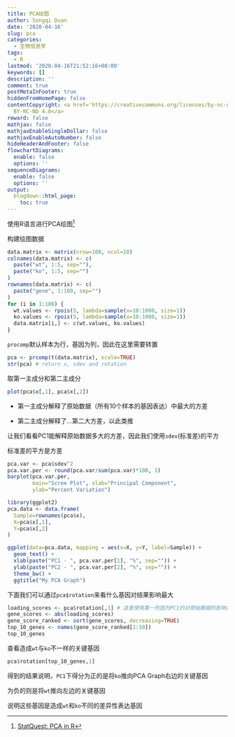 ```yaml
---
title: PCA绘图
author: Songqi Duan
date: '2020-04-16'
slug: pca
categories:
  - 生物信息学
tags:
  - R
lastmod: '2020-04-16T21:52:16+08:00'
keywords: []
description: ''
comment: true
postMetaInFooter: true
hiddenFromHomePage: false
contentCopyright: <a href='https://creativecommons.org/licenses/by-nc-nd/4.0/'>CC
  BY-NC-ND 4.0</a>
reward: false
mathjax: false
mathjaxEnableSingleDollar: false
mathjaxEnableAutoNumber: false
hideHeaderAndFooter: false
flowchartDiagrams:
  enable: false
  options: ''
sequenceDiagrams:
  enable: false
  options: ''
output:
  blogdown::html_page:
    toc: true
---
```

使用R语言进行PCA绘图[^1]

构建绘图数据
```r
data.matrix <- matrix(nrow=100, ncol=10)
colnames(data.matrix) <- c(
  paste("wt", 1:5, sep=""),
  paste("ko", 1:5, sep="")
)
rownames(data.matrix) <- c(
  paste("gene", 1:100, sep="")
)
for (i in 1:100) {
  wt.values <- rpois(5, lambda=sample(x=10:1000, size=1))
  ko.values <- rpois(5, lambda=sample(x=10:1000, size=1))
  data.matrix[i,] <- c(wt.values, ko.values)
}
```

`procomp`默认样本为行，基因为列，因此在这里需要转置
```r
pca <- prcomp(t(data.matrix), scale=TRUE)
str(pca) # return x, sdev and rotation
```

取第一主成分和第二主成分
```r
plot(pca$x[,1], pca$x[,2]) 
```

- 第一主成分解释了原始数据（所有10个样本的基因表达）中最大的方差

- 第二主成分解释了...第二大方差，以此类推

让我们看看PC1能解释原始数据多大的方差，因此我们使用`sdev`(标准差)的平方

标准差的平方是方差
```r
pca.var <- pca$sdev^2
pca.var.per <- round(pca.var/sum(pca.var)*100, 1)
barplot(pca.var.per, 
        main="Scree Plot", xlab="Principal Component",
        ylab="Percent Variation")
```

```r
library(ggplot2)
pca.data <- data.frame(
  Sample=rownames(pca$x),
  X=pca$x[,1],
  Y=pca$x[,2]
)

ggplot(data=pca.data, mapping = aes(x=X, y=Y, label=Sample)) +
  geom_text() + 
  xlab(paste("PC1 - ", pca.var.per[1], "%", sep="")) + 
  ylab(paste("PC2 - ", pca.var.per[2], "%", sep="")) + 
  theme_bw() +
  ggtitle("My PCA Graph")
```

下面我们可以通过`pca$rotation`来看什么基因对结果影响最大
```r
loading_scores <- pca$rotation[,1] # 这里使用第一列因为PC1的对原始数据的影响达到91%
gene_scores <- abs(loading_scores)
gene_score_ranked <- sort(gene_scores, decreasing=TRUE)
top_10_genes <- names(gene_score_ranked[1:10])
top_10_genes
```

查看造成`wt`与`ko`不一样的关键基因
```r
pca$rotation[top_10_genes,1]
```

得到的结果说明，`PC1`下得分为正的是将`ko`推向PCA Graph右边的关键基因

为负的则是将`wt`推向左边的关键基因

说明这些基因是造成`wt`和`ko`不同的差异性表达基因

[^1]: [StatQuest: PCA in R](https://www.youtube.com/watch?v=0Jp4gsfOLMs&list=PLblh5JKOoLUJJpBNfk8_YadPwDTO2SCbx)
